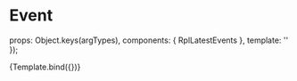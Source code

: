 
<Meta title="Organisms/Event" />

# Event

  props: Object.keys(argTypes),
  components: { RplLatestEvents },
  template: '<rpl-latest-events :events="events" :cta="cta" :link="link" :title="title" />'
});

<Canvas>
  <Story
    name="Event"
    args={{
      events: [
        {
          image: 'https://placehold.it/580x340',
          dateStart: '2018-12-25T09:00:00.000+10:00',
          dateEnd: '2019-01-05T09:00:00.000+10:00',
          location: 'South Yarra',
          title: 'This is the headline of an event',
          summary:
            'This event range occurs in 2018 and goes to 2019. Neque porro quisquam est, qui dolorem ipsum quia dolor sit amet lorem ipsum dolor sit amet.',
          link: { text: 'See event details', url: '#' }
        },
        {
          image: 'https://placehold.it/580x340',
          dateStart: '2018-05-09T09:00:00.000+10:00',
          dateEnd: '2018-05-10T09:00:00.000+10:00',
          location: 'South Yarra',
          title: 'This is the headline of an event',
          summary:
            'This event range occurs in 2018, same month different day.',
          link: { text: 'See event details', url: '#' }
        },
        {
          image: 'https://placehold.it/580x340',
          dateStart: '2018-02-12T09:00:00.000+10:00',
          dateEnd: '2018-02-12T15:00:00.000+10:00',
          location: 'South Yarra',
          title: 'This is the headline of an event',
          summary:
            'This event range occurs in 2018, same day, different time.',
          link: { text: 'See event details', url: '#' }
        },
        {
          image: 'https://placehold.it/580x340',
          dateStart: '2018-08-01T09:00:00.000+10:00',
          dateEnd: '2018-09-02T09:00:00.000+10:00',
          location: 'South Yarra',
          title: 'This is the headline of an event',
          summary:
            'This event range occurs in 2018. Same year, different month.',
          link: { text: 'See event details', url: '#' }
        },
        {
          image: 'https://placehold.it/580x340',
          dateStart: '2020-02-02T09:00:00.000+10:00',
          location: 'South Yarra',
          title:
            'This is the headline of an event with a location that will stretch over over 3 lines',
          summary:
            'This single date event occurs in 2020. Neque porro quisquam est, qui dolorem ipsum quia dolor sit amet lorem ipsum dolor sit amet.',
          link: { text: 'See event details', url: '#' }
        },
        {
          image: 'https://placehold.it/580x340',
          dateStart: '2019-07-10T09:00:00.000+10:00',
          location: 'South Yarra',
          title:
            'This is the headline of an event with a location that will stretch over over 3 lines',
          summary:
            'This single date event occurs in 2019. Neque porro quisquam est, qui dolorem ipsum quia dolor sit amet lorem ipsum dolor sit amet.',
          link: { text: 'See event details', url: '#' }
        }
      ],
      cta: {
        image: 'https://placehold.it/148x148',
        title: 'Want to submit an event?',
        summary:
         'Lorem ipsum dolor sit amet, consectet adipiscing elit, seddo eiusmod tempore incididunt ut labore et dolore.',
        link: { text: 'Submit a listing', url: '#' }
      },
      link: { text: 'See all events', url: '#' },
      title: 'Event heading'
    }}
  >
    {Template.bind({})}
  </Story>
</Canvas>

<ArgsTable of={RplLatestEvents} />
